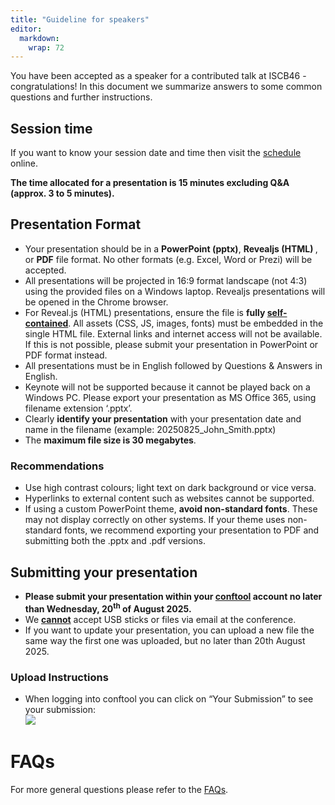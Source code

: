 ```yaml
---
title: "Guideline for speakers"
editor: 
  markdown: 
    wrap: 72
---
```


You have been accepted as a speaker for a contributed talk at ISCB46 - congratulations! In this document we summarize answers to some common questions and further instructions. 

## Session time

If you want to know your session date and time then visit the [schedule](https://www.conftool.org/iscb2025/sessions.php) online.

<b>The time allocated for a presentation is 15 minutes excluding Q&A (approx. 3 to 5 minutes).</b>

## Presentation Format

*	Your presentation should be in a <b>PowerPoint (pptx)</b>, <b>Revealjs (HTML) </b>, or <b>PDF</b> file format. No other formats (e.g. Excel, Word or Prezi) will be accepted. 
*	All presentations will be projected in 16:9 format landscape (not 4:3) using the provided files on a Windows laptop. Revealjs presentations will be opened in the Chrome browser. 
* For Reveal.js (HTML) presentations, ensure the file is <b>fully [self-contained](https://quarto.org/docs/reference/formats/presentations/revealjs.html)</b>. All assets (CSS, JS, images, fonts) must be embedded in the single HTML file. External links and internet access will not be available. If this is not possible, please submit your presentation in PowerPoint or PDF format instead.
*	All presentations must be in English followed by Questions & Answers in English.
*	Keynote will not be supported because it cannot be played back on a Windows PC. Please export your presentation as MS Office 365, using filename extension ‘.pptx’.
*	Clearly <b>identify your presentation</b> with your presentation date and name in the filename (example: 20250825_John_Smith.pptx)
*	The <b>maximum file size is 30 megabytes</b>.


### Recommendations

*	Use high contrast colours; light text on dark background or vice versa.
*	Hyperlinks to external content such as websites cannot be supported.
* If using a custom PowerPoint theme, <b>avoid non-standard fonts</b>. These may not display correctly on other systems. If your theme uses non-standard fonts, we recommend exporting your presentation to PDF and submitting both the .pptx and .pdf versions.


## Submitting your presentation

* <b>Please submit your presentation within your [conftool](https://www.conftool.org/iscb2025/index.php?page=login) account no later than Wednesday, 20<sup>th</sup> of August 2025.</b>
*	We <b><u>cannot</u></b> accept USB sticks or files via email at the conference.
*	If you want to update your presentation, you can upload a new file the same way the first one was uploaded, but no later than 20th August 2025.


### Upload Instructions

* When logging into conftool you can click on “Your Submission” to see your submission:  
  ![](img/guidance/poster-yoursubmissions.png)  
  

# FAQs

For more general questions please refer to the [FAQs](faq.html).
